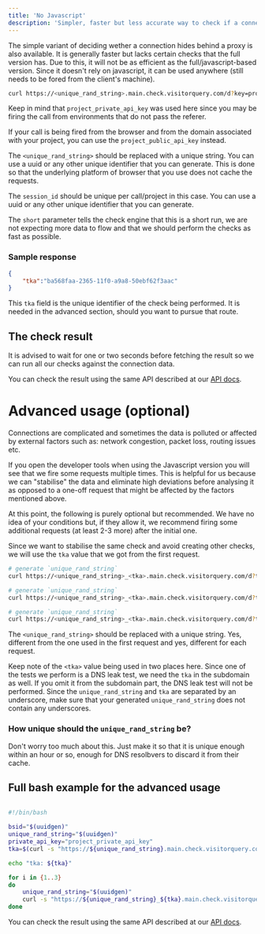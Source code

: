 ```yaml
---
title: 'No Javascript'
description: 'Simpler, faster but less accurate way to check if a connection is behind a proxy'
---
```


The simple variant of deciding wether a connection hides behind a proxy is also available.
It is generally faster but lacks certain checks that the full version has.
Due to this, it will not be as efficient as the full/javascript-based version.
Since it doesn't rely on javascript, it can be used anywhere (still needs to be fored from the client's machine).

```bash
curl https://<unique_rand_string>.main.check.visitorquery.com/d?key=project_private_api_key&bsid=session_id&short=true
```

Keep in mind that `project_private_api_key` was used here since you may be firing the call from environments that do not pass the referer.

If your call is being fired from the browser and from the domain associated with your project, you can use the `project_public_api_key` instead.

The `<unique_rand_string>` should be replaced with a unique string. You can use a uuid or any other unique identifier that you can generate.
This is done so that the underlying platform of browser that you use does not cache the requests.

The `session_id` should be unique per call/project in this case. You can use a uuid or any other unique identifier that you can generate.

The `short` parameter tells the check engine that this is a short run, we are not expecting more data to flow and that we should perform the checks as fast as possible.

### Sample response

```json
{
    "tka":"ba568faa-2365-11f0-a9a8-50ebf62f3aac"
}
```

This `tka` field is the unique identifier of the check being performed. It is needed in the advanced section, should you want to pursue that route.

## The check result

It is advised to wait for one or two seconds before fetching the result so we can run all our checks against the connection data.

You can check the result using the same API described at our 
[API docs](https://docs.visitorquery.com/api-reference/detect/get-check-session-results).

# Advanced usage (optional)

Connections are complicated and sometimes the data is polluted or affected by external factors such as:
network congestion, packet loss, routing issues etc.

If you open the developer tools when using the Javascript version you will see that we fire some requests multiple times.
This is helpful for us because we can "stabilise" the data and eliminate high deviations 
before analysing it as opposed to a one-off request that might be affected by the factors mentioned above.

At this point, the following is purely optional but recommended. 
We have no idea of your conditions but, if they allow it, we recommend firing some additional requests (at least 2-3 more) after the initial one.

Since we want to stabilise the same check and avoid creating other checks, we will use the `tka` value that we got from the first request. 

```bash
# generate `unique_rand_string`
curl https://<unique_rand_string>_<tka>.main.check.visitorquery.com/d?tka=<tka>

# generate `unique_rand_string`
curl https://<unique_rand_string>_<tka>.main.check.visitorquery.com/d?tka=<tka>

# generate `unique_rand_string`
curl https://<unique_rand_string>_<tka>.main.check.visitorquery.com/d?tka=<tka>
```

The `<unique_rand_string>` should be replaced with a unique string. Yes, different from the one used in the first request and yes, different for each request.

Keep note of the `<tka>` value being used in two places here. Since one of the tests we perform is a DNS leak test, we need the `tka` in the subdomain as well.
If you omit it from the subdomain part, the DNS leak test will not be performed.
Since the `unique_rand_string` and `tka` are separated by an underscore, make sure that your generated `unique_rand_string` does not contain any underscores.

### How unique should the `unique_rand_string` be?

Don't worry too much about this. Just make it so that it is unique enough within an hour or so, enough for DNS resolbvers to discard it from their cache.

## Full bash example for the advanced usage

```bash

#!/bin/bash

bsid="$(uuidgen)"
unique_rand_string="$(uuidgen)"
private_api_key="project_private_api_key"
tka=$(curl -s "https://${unique_rand_string}.main.check.visitorquery.com/d?key=${private_api_key}&bsid=${bsid}&short=true" | jq -r ".tka")

echo "tka: ${tka}"

for i in {1..3}
do
    unique_rand_string="$(uuidgen)"
    curl -s "https://${unique_rand_string}_${tka}.main.check.visitorquery.com/d?tka=${tka}"
done
```

You can check the result using the same API described at our 
[API docs](https://docs.visitorquery.com/api-reference/detect/get-check-session-results).
